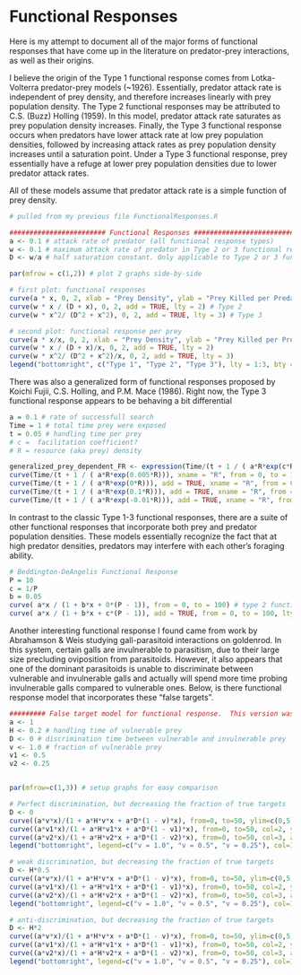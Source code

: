 Functional Responses
=====================

Here is my attempt to document all of the major forms of functional responses that have come up in the literature on predator-prey interactions, as well as their origins.

I believe the origin of the Type 1 functional response comes from Lotka-Volterra predator-prey models (~1926). Essentially, predator attack rate is independent of prey density, and therefore increases linearly with prey population density. The Type 2 functional responses may be attributed to C.S. (Buzz) Holling (1959). In this model, predator attack rate saturates as prey population density increases. Finally, the Type 3 functional response occurs when predators have lower attack rate at low prey population densities, followed by increasing attack rates as prey population density increases until a saturation point. Under a Type 3 functional response, prey essentially have a refuge at lower prey population densities due to lower predator attack rates.

All of these models assume that predator attack rate is a simple function of prey density.


```r
# pulled from my previous file FunctionalResponses.R

######################## Functional Responses #####################################
a <- 0.1 # attack rate of predator (all functional response types)
w <- 0.1 # maximum attack rate of predator in Type 2 or 3 functional response
D <- w/a # half saturation constant. Only applicable to Type 2 or 3 functional response. Don't intuitively understand this.

par(mfrow = c(1,2)) # plot 2 graphs side-by-side

# first plot: functional responses
curve(a * x, 0, 2, xlab = "Prey Density", ylab = "Prey Killed per Predator") # Type 2
curve(w * x / (D + x), 0, 2, add = TRUE, lty = 2) # Type 2
curve(w * x^2/ (D^2 + x^2), 0, 2, add = TRUE, lty = 3) # Type 3

# second plot: functional response per prey
curve(a * x/x, 0, 2, xlab = "Prey Density", ylab = "Prey Killed per Predator per Prey", ylim = c(0,a))
curve(w * x / (D + x)/x, 0, 2, add = TRUE, lty = 2)
curve(w * x^2/ (D^2 + x^2)/x, 0, 2, add = TRUE, lty = 3)
legend("bottomright", c("Type 1", "Type 2", "Type 3"), lty = 1:3, bty = "n", cex = 0.8)
```

There was also a generalized form of functional responses proposed by Koichi Fujii, C.S. Holling, and P.M. Mace (1986). Right now, the Type 3 functional response appears to be behaving a bit differential

```r
a = 0.1 # rate of successfull search
Time = 1 # total time prey were exposed
t = 0.05 # handling time per prey
# c =  facilitation coefficient?
# R = resource (aka prey) density

generalized_prey_dependent_FR <- expression(Time/(t + 1 / ( a*R*exp(c*R))))
curve(Time/(t + 1 / ( a*R*exp(0.005*R))), xname = "R", from = 0, to = 1000) # Type 1
curve(Time/(t + 1 / ( a*R*exp(0*R))), add = TRUE, xname = "R", from = 0, to = 1000) # Type 2
curve(Time/(t + 1 / ( a*R*exp(0.1*R))), add = TRUE, xname = "R", from = 0, to = 1000) # Type 3
curve(Time/(t + 1 / ( a*R*exp(-0.01*R))), add = TRUE, xname = "R", from = 0, to = 1000) # Type 4
```

In contrast to the classic Type 1-3 functional responses, there are a suite of other functional responses that incorporate both prey and predator population densities. These models essentially recognize the fact that at high predator densities, predators may interfere with each other's foraging ability.

```r
# Beddington-DeAngelis Functional Response
P = 10
c = 1/P
b = 0.05
curve( a*x / (1 + b*x + 0*(P - 1)), from = 0, to = 100) # type 2 functional response, when c = 0 or P = 1
curve( a*x / (1 + b*x + c*(P - 1)), add = TRUE, from = 0, to = 100, lty = 2)
```

Another interesting functional response I found came from work by Abrahamson & Weis studying gall-parasitoid interactions on goldenrod. In this system, certain galls are invulnerable to parasitism, due to their large size precluding oviposition from parasitoids. However, it also appears that one of the dominant parasitoids is unable to discriminate between vulnerable and invulnerable galls and actually will spend more time probing invulnerable galls compared to vulnerable ones. Below, is there functional response model that incorporates these "false targets".

```r
######### False target model for functional response.  This version was modified from Abrahamson & Weis 1997 pg. 305.  I believe their version is incorrect.  I tried using it but it does not replicate their graphs.  This current formulation does. ######
a <- 1
H <- 0.2 # handling time of vulnerable prey
D <- 0 # discrimination time between vulnerable and invulnerable prey
v <- 1.0 # fraction of vulnerable prey
v1 <- 0.5
v2 <- 0.25


par(mfrow=c(1,3)) # setup graphs for easy comparison

# Perfect discrimination, but decreasing the fraction of true targets
D <- 0
curve((a*v*x)/(1 + a*H*v*x + a*D*(1 - v)*x), from=0, to=50, ylim=c(0,5), ylab="Number encountered per parasitoid", xlab="Gall density", main="D = 0")
curve((a*v1*x)/(1 + a*H*v1*x + a*D*(1 - v1)*x), from=0, to=50, col=2, ylim=c(0,10), add=T)
curve((a*v2*x)/(1 + a*H*v2*x + a*D*(1 - v2)*x), from=0, to=50, col=3, add=T)
legend("bottomright", legend=c("v = 1.0", "v = 0.5", "v = 0.25"), col=1:3, lty=1, bty="n")

# weak discrimination, but decreasing the fraction of true targets
D <- H*0.5
curve((a*v*x)/(1 + a*H*v*x + a*D*(1 - v)*x), from=0, to=50, ylim=c(0,5), ylab="Number encountered per parasitoid", xlab="Gall density", main="D = H*0.5")
curve((a*v1*x)/(1 + a*H*v1*x + a*D*(1 - v1)*x), from=0, to=50, col=2, ylim=c(0,10), add=T)
curve((a*v2*x)/(1 + a*H*v2*x + a*D*(1 - v2)*x), from=0, to=50, col=3, add=T)
legend("bottomright", legend=c("v = 1.0", "v = 0.5", "v = 0.25"), col=1:3, lty=1, bty="n")

# anti-discrimination, but decreasing the fraction of true targets
D <- H*2
curve((a*v*x)/(1 + a*H*v*x + a*D*(1 - v)*x), from=0, to=50, ylim=c(0,5), ylab="Number encountered per parasitoid", xlab="Gall density", main="D = H*2")
curve((a*v1*x)/(1 + a*H*v1*x + a*D*(1 - v1)*x), from=0, to=50, col=2, ylim=c(0,10), add=T)
curve((a*v2*x)/(1 + a*H*v2*x + a*D*(1 - v2)*x), from=0, to=50, col=3, add=T)
legend("bottomright", legend=c("v = 1.0", "v = 0.5", "v = 0.25"), col=1:3, lty=1, bty="n")
```
